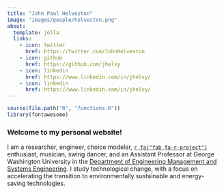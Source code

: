 ```yaml
---
title: "John Paul Helveston"
image: "images/people/helveston.png"
about:
  template: jolla
  links:
    - icon: twitter
      href: https://twitter.com/JohnHelveston
    - icon: github
      href: https://github.com/jhelvy
    - icon: linkedin
      href: https://www.linkedin.com/in/jhelvy/
    - icon: linkedin
      href: https://www.linkedin.com/in/jhelvy/
---
```


```r
source(file.path("R", "functions.R"))
library(fontawesome)
```

### Welcome to my personal website!

I am a researcher, engineer, choice modeler, [`r fa("fab fa-r-project")`](https://www.r-project.org/about.html) enthusiast, musician, swing dancer, and an Assistant Professor at George Washington University in the [Department of Engineering Management and Systems Engineering](http://emse.seas.gwu.edu/). I study technological change, with a focus on accelerating the transition to environmentally sustainable and energy-saving technologies.
